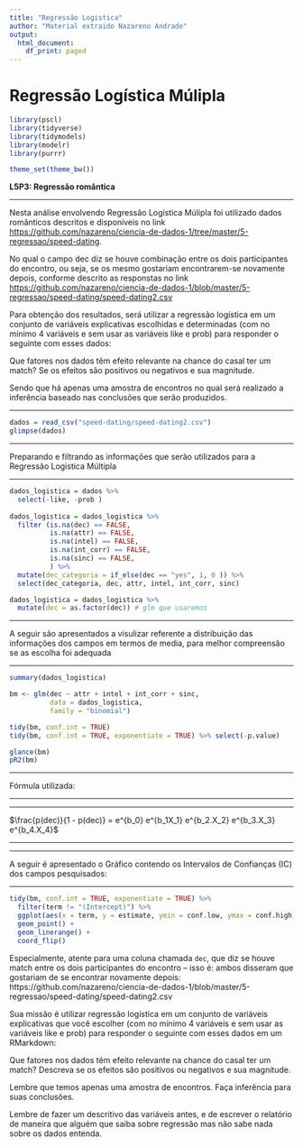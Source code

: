 ```yaml
---
title: "Regressão Logistica"
author: "Material extraido Nazareno Andrade"
output:
  html_document:
    df_print: paged
---
```


# Regressão Logística Múlipla

```r
library(pscl)
library(tidyverse)
library(tidymodels)
library(modelr) 
library(purrr)

theme_set(theme_bw())
```


**L5P3: Regressão romântica**

---

Nesta análise envolvendo Regressão Logística Múlipla foi utilizado dados românticos descritos e disponíveis no link <https://github.com/nazareno/ciencia-de-dados-1/tree/master/5-regressao/speed-dating>.

No qual o campo  dec diz se houve combinação entre os dois participantes do encontro, ou seja, se os mesmo gostariam encontrarem-se novamente depois, conforme descrito as responstas no link <https://github.com/nazareno/ciencia-de-dados-1/blob/master/5-regressao/speed-dating/speed-dating2.csv>

Para obtenção dos resultados, será utilizar a regressão logística em um conjunto de variáveis explicativas escolhidas e determinadas (com no mínimo 4 variáveis e sem usar as variáveis like e prob) para responder o seguinte com esses dados:

Que fatores nos dados têm efeito relevante na chance do casal ter um match? 
Se os efeitos são positivos ou negativos e sua magnitude.

Sendo que há apenas uma amostra de encontros no qual será realizado a inferência baseado nas conclusões que serão produzidos. 

---


```r
dados = read_csv("speed-dating/speed-dating2.csv")
glimpse(dados)
```

---

 Preparando e filtrando as informações que serão utilizados para a Regressão Logistica Múltipla
 
---

```r
dados_logistica = dados %>%
  select(-like, -prob ) 
  
dados_logistica = dados_logistica %>%
  filter (is.na(dec) == FALSE, 
          is.na(attr) == FALSE, 
          is.na(intel) == FALSE, 
          is.na(int_corr) == FALSE, 
          is.na(sinc) == FALSE, 
          ) %>%
  mutate(dec_categoria = if_else(dec == "yes", 1, 0 )) %>%
  select(dec_categoria, dec, attr, intel, int_corr, sinc)

dados_logistica = dados_logistica %>%
  mutate(dec = as.factor(dec)) # glm que usaremos
```

---

A seguir são apresentados a visulizar referente a distribuição  das informações dos campos em termos de media, para melhor compreensão se as escolha foi adequada

---

```r
summary(dados_logistica)
```


```r
bm <- glm(dec ~ attr + intel + int_corr + sinc, 
          data = dados_logistica, 
          family = "binomial")

tidy(bm, conf.int = TRUE)
tidy(bm, conf.int = TRUE, exponentiate = TRUE) %>% select(-p.value)

glance(bm)
pR2(bm)
```


---

Fórmula utilizada:

---


---

$\frac{p(dec)}{1 - p(dec)} = e^{b_0} e^{b_1X_1} e^{b_2.X_2} e^{b_3.X_3} e^{b_4.X_4}$

---


---

A seguir é apresentado o Gráfico contendo os Intervalos de Confianças (IC) dos campos pesquisados:

---



```r
tidy(bm, conf.int = TRUE, exponentiate = TRUE) %>% 
  filter(term != "(Intercept)") %>% 
  ggplot(aes(x = term, y = estimate, ymin = conf.low, ymax = conf.high)) + 
  geom_point() + 
  geom_linerange() + 
  coord_flip()
```



Especialmente, atente para uma coluna chamada `dec`, que diz se houve match entre os dois participantes do encontro -- isso é: ambos disseram que gostariam de se encontrar novamente depois: https://github.com/nazareno/ciencia-de-dados-1/blob/master/5-regressao/speed-dating/speed-dating2.csv

Sua missão é utilizar regressão logística em um conjunto de variáveis explicativas que você escolher (com no mínimo 4 variáveis e sem usar as variáveis like e prob) para responder o seguinte com esses dados em um RMarkdown:

Que fatores nos dados têm efeito relevante na chance do casal ter um match? Descreva se os efeitos são positivos ou negativos e sua magnitude.

Lembre que temos apenas uma amostra de encontros. Faça inferência para suas conclusões. 

Lembre de fazer um descritivo das variáveis antes, e de escrever o relatório de maneira que alguém que saiba sobre regressão mas não sabe nada sobre os dados entenda.